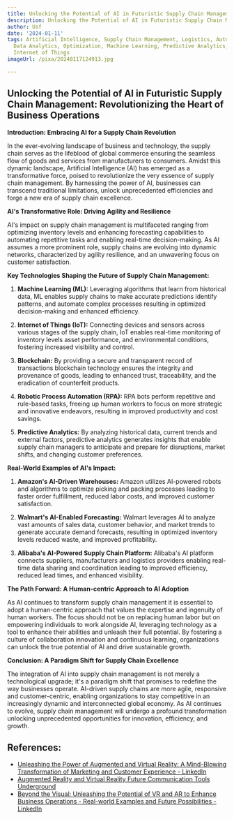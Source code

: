 ```yaml
---
title: Unlocking the Potential of AI in Futuristic Supply Chain Management
description: Unlocking the Potential of AI in Futuristic Supply Chain Management
author: Usf
date: '2024-01-11'
tags: Artificial Intelligence, Supply Chain Management, Logistics, Automation, Efficiency,
  Data Analytics, Optimization, Machine Learning, Predictive Analytics, Blockchain,
  Internet of Things
imageUrl: /pixa/20240117124913.jpg

---
```

## Unlocking the Potential of AI in Futuristic Supply Chain Management: Revolutionizing the Heart of Business Operations

**Introduction:  Embracing AI for a Supply Chain Revolution**

In the ever-evolving landscape of  business and technology, the supply chain serves as the lifeblood of global commerce  ensuring the seamless flow of goods and services from manufacturers to consumers. Amidst  this dynamic landscape, Artificial Intelligence (AI) has emerged  as a transformative force, poised  to revolutionize the very essence of supply chain management. By harnessing the power of AI, businesses can transcend  traditional limitations, unlock unprecedented efficiencies and forge a new era of supply chain excellence. 

**AI's Transformative Role: Driving Agility and Resilience**

AI's impact on supply chain management is multifaceted ranging from optimizing inventory levels and enhancing forecasting capabilities to automating  repetitive tasks and enabling real-time decision-making. As AI assumes a more prominent role, supply chains are evolving into dynamic networks,  characterized by agility resilience, and an unwavering focus on customer satisfaction. 

**Key Technologies Shaping the Future of Supply Chain Management:**

1.  **Machine Learning (ML):** Leveraging algorithms that learn from historical data, ML enables supply chains to  make accurate predictions identify patterns, and automate  complex processes  resulting in optimized decision-making and enhanced efficiency.

2. **Internet of Things (IoT):** Connecting devices and sensors across various stages of the supply  chain,  IoT enables real-time monitoring of inventory levels asset performance,  and environmental conditions, fostering increased visibility  and control.

3. **Blockchain:** By providing a  secure and transparent record of transactions blockchain technology  ensures the integrity and  provenance of goods, leading to enhanced trust, traceability, and the eradication of counterfeit products. 

4. **Robotic Process Automation (RPA):** RPA  bots perform repetitive and  rule-based tasks, freeing up human workers to focus on more strategic and innovative  endeavors, resulting in improved productivity  and cost savings.

5. **Predictive Analytics:** By  analyzing historical data, current trends and external  factors, predictive analytics generates insights that enable supply chain managers to anticipate and  prepare for disruptions, market shifts, and changing  customer preferences.

**Real-World Examples of AI's Impact:**

1. **Amazon's AI-Driven Warehouses:** Amazon utilizes AI-powered robots and algorithms to optimize picking and  packing processes leading to faster  order fulfillment, reduced labor costs, and improved customer satisfaction.

2.  **Walmart's AI-Enabled Forecasting:**  Walmart  leverages AI  to analyze vast amounts of  sales data, customer behavior,  and market trends to generate accurate demand forecasts, resulting  in optimized inventory levels reduced waste, and improved  profitability.

3. **Alibaba's AI-Powered Supply Chain Platform:** Alibaba's AI platform connects suppliers, manufacturers and logistics providers enabling real-time data sharing and coordination leading to improved efficiency, reduced lead  times, and enhanced visibility.

**The Path Forward: A Human-centric Approach to  AI Adoption**

As  AI continues to transform supply chain management it is essential to adopt a human-centric approach that values the expertise and ingenuity  of human  workers. The focus should not be on replacing human labor but on  empowering individuals to work alongside  AI, leveraging technology as  a tool to enhance their abilities and unleash their  full potential. By fostering  a culture of collaboration innovation and continuous learning,  organizations can unlock the true  potential of AI  and drive sustainable growth. 

**Conclusion: A  Paradigm  Shift for Supply  Chain  Excellence**

The integration of AI into supply chain management is not merely a technological upgrade; it's a  paradigm shift that promises to  redefine the way businesses operate. AI-driven supply chains are more agile, responsive and customer-centric, enabling organizations to stay competitive in an increasingly dynamic and interconnected global economy. As AI continues to  evolve, supply chain management will undergo a profound transformation unlocking unprecedented opportunities for innovation, efficiency, and growth.

## References:
- [Unleashing the Power of Augmented and Virtual Reality: A Mind-Blowing Transformation of Marketing and Customer Experience - LinkedIn](https://www.linkedin.com/pulse/unleashing-power-augmented-virtual-reality-marketing-customer-kesiya)
- [Augmented Reality and Virtual Reality Future Communication Tools Underground](https://utilitiesone.com/augmented-reality-and-virtual-reality-future-communication-tools-underground)
- [Beyond the Visual: Unleashing the Potential of VR and AR to Enhance Business Operations - Real-world Examples and Future Possibilities - LinkedIn](https://www.linkedin.com/pulse/beyond-visual-unleashing-potential-vr-ar-enhance-business)
